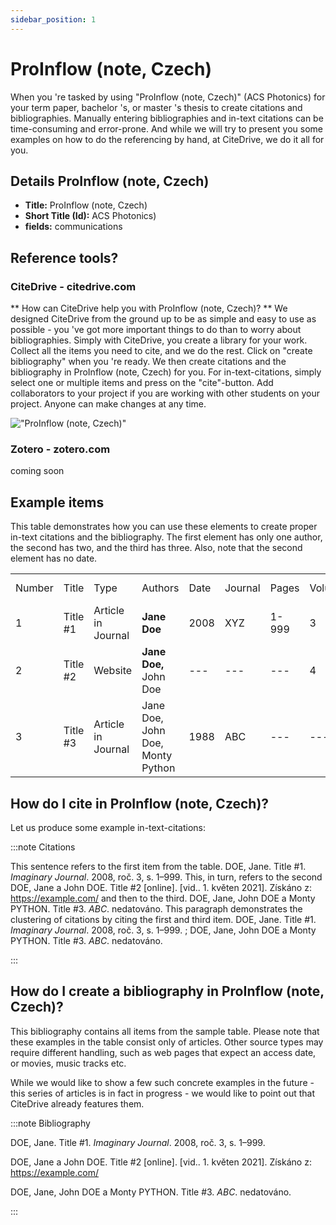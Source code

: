 ```yaml
---
sidebar_position: 1
---
```


# ProInflow (note, Czech)

When you 're tasked by using "ProInflow (note, Czech)" (ACS Photonics) for your term paper, bachelor 's, or master 's thesis to create citations and bibliographies.
Manually entering bibliographies and in-text citations can be time-consuming and error-prone. And while we will try to present you some examples on how to do the referencing by hand, at CiteDrive, we do it all for you.

## Details  ProInflow (note, Czech)
* **Title:** ProInflow (note, Czech)
* **Short Title (Id):** ACS Photonics)
* **fields:** communications

## Reference tools?
### CiteDrive - citedrive.com
** How can CiteDrive help you with ProInflow (note, Czech)? **
We designed CiteDrive from the ground up to be as simple and easy to use as possible - you 've got more important things to do than to worry about bibliographies. Simply with CiteDrive, you create a library for your work. Collect all the items you need to cite, and we do the rest. Click on "create bibliography" when you 're ready. We then create citations and the bibliography in ProInflow (note, Czech) for you. For in-text-citations, simply select one or multiple items and press on the "cite"-button. Add collaborators to your project if you are working with other students on your project. Anyone can make changes at any time.


!["ProInflow (note, Czech)"](images/proinflow-note-czech.svg "Choose ProInflow (note, Czech) in the CiteDrive App")

### Zotero - zotero.com

coming soon

## Example items

This table demonstrates how you can use these elements to create proper in-text citations and the bibliography. The first element has only one author, the second has two, and the third has three. Also, note that the second element has no date.


<table>
  <tr>
   <td>Number
   </td>
   <td>Title
   </td>
   <td>Type
   </td>
   <td>Authors
   </td>
   <td>Date
   </td>
   <td>Journal
   </td>
   <td>Pages
   </td>
   <td>Volume
   </td>
   <td>Issue
   </td>
   <td>Access Date
   </td>
  </tr>
  <tr>
   <td>1
   </td>
   <td>Title #1
   </td>
   <td>Article in Journal
   </td>
   <td><strong>Jane Doe</strong>
   </td>
   <td>2008
   </td>
   <td>XYZ
   </td>
   <td>1-999
   </td>
   <td>3
   </td>
   <td>2
   </td>
   <td>--
   </td>
  </tr>
  <tr>
   <td>
2
   </td>
   <td>Title #2
   </td>
   <td>Website
   </td>
   <td><strong>Jane Doe, </strong>John Doe
   </td>
   <td>---
   </td>
   <td>---
   </td>
   <td>---
   </td>
   <td>4
   </td>
   <td>---
   </td>
   <td>2020-05-01
   </td>
  </tr>
  <tr>
   <td>3
   </td>
   <td>Title #3
   </td>
   <td>Article in Journal
   </td>
   <td>Jane Doe, John Doe, Monty Python
   </td>
   <td>1988
   </td>
   <td>ABC
   </td>
   <td>---
   </td>
   <td>---
   </td>
   <td>16
   </td>
   <td>---
   </td>
  </tr>
</table>



## How do I cite in  ProInflow (note, Czech)?

Let us produce some example in-text-citations:

:::note Citations


This sentence refers to the first item from the table. DOE, Jane. Title #1. <i>Imaginary Journal</i>. 2008, roč. 3, s. 1–999.  This, in turn, refers to the second DOE, Jane a John  DOE. Title #2 [online].  [vid.. 1. květen 2021]. Získáno z: https://example.com/
and then to the third.  DOE, Jane, John DOE a Monty PYTHON. Title #3. <i>ABC</i>. nedatováno. 
This paragraph demonstrates the clustering of citations by citing the first and third item. DOE, Jane. Title #1. <i>Imaginary Journal</i>. 2008, roč. 3, s. 1–999. ; DOE, Jane, John DOE a Monty PYTHON. Title #3. <i>ABC</i>. nedatováno. 

:::

## How do I create a bibliography in ProInflow (note, Czech)?

This bibliography contains all items from the sample table. Please note that these examples in the table consist only of articles. Other source types may require different handling, such as web pages that expect an access date, or movies, music tracks etc.

While we would like to show a few such concrete examples in the future - this series of articles is in fact in progress - we would like to point out that CiteDrive already features them.

:::note Bibliography

DOE, Jane. Title #1. <i>Imaginary Journal</i>. 2008, roč. 3, s. 1–999. 

DOE, Jane a John  DOE. Title #2 [online].  [vid.. 1. květen 2021]. Získáno z: https://example.com/

DOE, Jane, John DOE a Monty PYTHON. Title #3. <i>ABC</i>. nedatováno. 



:::


        